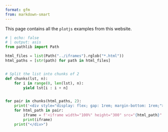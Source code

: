 ```yaml
---
format: gfm
from: markdown-smart
---
```


This page contains all the `plotjs` examples from this website.

```python
# | echo: false
# | output: asis
from pathlib import Path

html_files = list(Path("../iframes").rglob("*.html"))
html_paths = [str(path) for path in html_files]


# Split the list into chunks of 2
def chunks(lst, n):
    for i in range(0, len(lst), n):
        yield lst[i : i + n]


for pair in chunks(html_paths, 2):
    print('<div style="display: flex; gap: 1rem; margin-bottom: 1rem;">')
    for html_path in pair:
        iframe = f'<iframe width="100%" height="300" src="{html_path}" style="flex: 1; border: none;"></iframe>'
        print(iframe)
    print("</div>")
```
